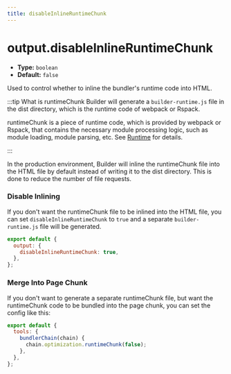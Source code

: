 ```yaml
---
title: disableInlineRuntimeChunk
---
```


# output.disableInlineRuntimeChunk

- **Type:** `boolean`
- **Default:** `false`

Used to control whether to inline the bundler's runtime code into HTML.

:::tip What is runtimeChunk
Builder will generate a `builder-runtime.js` file in the dist directory, which is the runtime code of webpack or Rspack.

runtimeChunk is a piece of runtime code, which is provided by webpack or Rspack, that contains the necessary module processing logic, such as module loading, module parsing, etc. See [Runtime](https://webpack.js.org/concepts/manifest/#runtime) for details.

:::

In the production environment, Builder will inline the runtimeChunk file into the HTML file by default instead of writing it to the dist directory. This is done to reduce the number of file requests.

### Disable Inlining

If you don't want the runtimeChunk file to be inlined into the HTML file, you can set `disableInlineRuntimeChunk` to `true` and a separate `builder-runtime.js` file will be generated.

```js
export default {
  output: {
    disableInlineRuntimeChunk: true,
  },
};
```

### Merge Into Page Chunk

If you don't want to generate a separate runtimeChunk file, but want the runtimeChunk code to be bundled into the page chunk, you can set the config like this:

```js
export default {
  tools: {
    bundlerChain(chain) {
      chain.optimization.runtimeChunk(false);
    },
  },
};
```

